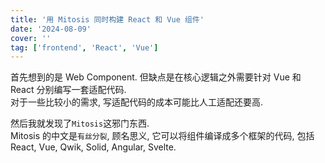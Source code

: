 ```yaml
---
title: '用 Mitosis 同时构建 React 和 Vue 组件'
date: '2024-08-09'
cover: ''
tag: ['frontend', 'React', 'Vue']
---
```


首先想到的是 Web Component. 但缺点是在核心逻辑之外需要针对 Vue 和 React 分别编写一套适配代码.  
对于一些比较小的需求, 写适配代码的成本可能比人工适配还要高.  

然后我就发现了`Mitosis`这邪门东西.  
Mitosis 的中文是`有丝分裂`, 顾名思义, 它可以将组件编译成多个框架的代码, 包括 React, Vue, Qwik, Solid, Angular, Svelte.  




